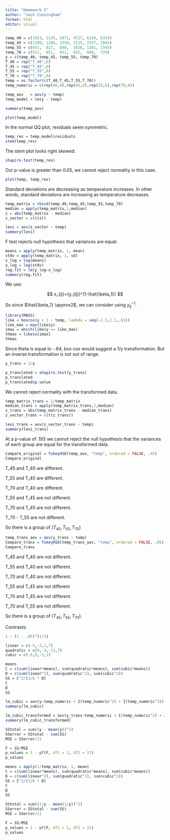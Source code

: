 ```yaml
---
title: "Homework 5"
author: "Jack Cunningham"
format: html
editor: visual
---
```


```r
temp_40 = c(1953, 2135, 2471, 4727, 6134, 6314)
temp_45 = c(1190, 1286, 1550, 2125, 2557, 2845)
temp_55 = c(651,  817,  848,  1038, 1361, 1543)
temp_70 = c(511,  651,  651,  652,  688,  729)
y = c(temp_40, temp_45, temp_55, temp_70)
T_40 = rep("T_40",6)
T_45 = rep("T_45",6)
T_55 = rep("T_55",6)
T_70 = rep("T_70",6)
temp = as.factor(c(T_40,T_45,T_55,T_70))
temp_numeric = c(rep(40,6),rep(45,6),rep(55,6),rep(70,6))
```

```r
temp_aov   = aov(y ~ temp)
temp_model = lm(y ~ temp)
```

```r
summary(temp_aov)
```

```r
plot(temp_model)
```

In the normal QQ plot, residuals seem symmetric.

```r
temp_res = temp_model$residuals
stem(temp_res)
```

The stem plot looks right skewed.

```r
shapiro.test(temp_res)
```

Our p-value is greater than 0.05, we cannot reject normality in this case.

```r
plot(temp, temp_res)
```

Standard deviations are decreasing as temperature increases. In other words, standard deviations are increasing as temperature decreases.

```r
temp_matrix = rbind(temp_40,temp_45,temp_55,temp_70)
median = apply(temp_matrix,1,median)
z = abs(temp_matrix - median)
z_vector = c(t(z))

levi = aov(z_vector ~ temp)
summary(levi)
```

F test rejects null hypothesis that variances are equal.

```r
means = apply(temp_matrix, 1, mean)
stdv = apply(temp_matrix, 1, sd)
x_log = log(means)
y_log = log(stdv)
reg.fit = lm(y_log~x_log)
summary(reg.fit)
```

We use:

$$
x_{ij}=(y_{ij})^{1-\hat{\beta_1}}
$$

So since $\hat{\beta_1} \approx2$, we can consider using $y_{ij}^{-1}$.

```r
library(MASS)
like = boxcox(y + 1 ~ temp, lambda = seq(-2.5,2.1,.01))
like_max = max(like$y)
imax = which(like$y == like_max)
thmax = like$x[imax]
thmax
```

Since theta is equal to -.64, box cox would suggest a 1/y transformation. But an inverse transformation is not out of range.

```r
y_trans = 1/y
```

```r
p_translated = shapiro.test(y_trans)
p_translated
p_translated$p.value
```

We cannot reject normality with the transformed data.

```r
temp_matrix_trans = 1/temp_matrix
median_trans = apply(temp_matrix_trans,1,median)
z_trans = abs(temp_matrix_trans - median_trans)
z_vector_trans = c(t(z_trans))

levi_trans = aov(z_vector_trans ~ temp)
summary(levi_trans)
```

At a p-value of .193 we cannot reject the null hypothesis that the variances of each group are equal for the transformed data.

```r
Compare_original = TukeyHSD(temp_aov, "temp", ordered = FALSE, .95)
Compare_original
```

T_45 and T_40 are different.

T_55 and T_40 are different.

T_70 and T_40 are different.

T_55 and T_45 are not different.

T_70 and T_45 are not different.

T_70 - T_55 are not different.

So there is a group of $(T_{45},T_{55},T_{70})$

```r
temp_trans_aov = aov(y_trans ~ temp)
Compare_trans = TukeyHSD(temp_trans_aov, "temp", ordered = FALSE, .95)
Compare_trans
```

T_45 and T_40 are not different.

T_55 and T_40 are not different.

T_70 and T_40 are not different.

T_55 and T_45 are not different

T_70 and T_45 are not different.

T_70 and T_55 are not different.

So there is a group of $(T_{45},T_{55},T_{70})$.

Contrasts:

```r
1 - (1 - .05)^(1/3)
```

```r
linear = c(-5,-3,1,7)
quadratic = c(9,-3,-13,7)
cubic = c(-5,9,-5,1)
```

```r
means
C = c(sum(linear*means), sum(quadratic*means), sum(cubic*means))
D = c(sum(linear^2), sum(quadratic^2), sum(cubic^2))
SS = C^2/(1/6 * D)
C
D
SS
```

```r
lm_cubic = aov(y~temp_numeric + I(temp_numeric^2) + I(temp_numeric^3))
summary(lm_cubic)
```

```r
lm_cubic_transformed = aov(y_trans~temp_numeric + I(temp_numeric^2) + I(temp_numeric^3))
summary(lm_cubic_transformed)
```

```r
SStotal = sum((y - mean(y))^2)
SSerror = SStotal - sum(SS)
MSE = SSerror/21
```

```r
F = SS/MSE
p_values = 1 - pf(F, df1 = 1, df2 = 21)
p_values
```

```r
means = apply(1/temp_matrix, 1, mean)
C = c(sum(linear*means), sum(quadratic*means), sum(cubic*means))
D = c(sum(linear^2), sum(quadratic^2), sum(cubic^2))
SS = C^2/(1/6 * D)
C
D
SS
```

```r
SStotal = sum((1/y - mean(1/y))^2)
SSerror = SStotal - sum(SS)
MSE = SSerror/21
```

```r
F = SS/MSE
p_values = 1 - pf(F, df1 = 1, df2 = 21)
p_values
```

